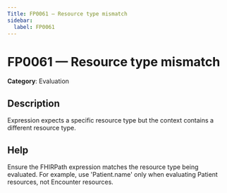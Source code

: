 ```yaml
---
Title: FP0061 — Resource type mismatch
sidebar:
  label: FP0061
---
```


# FP0061 — Resource type mismatch

**Category**: Evaluation

## Description

Expression expects a specific resource type but the context contains a different resource type.

## Help

Ensure the FHIRPath expression matches the resource type being evaluated. For example, use 'Patient.name' only when evaluating Patient resources, not Encounter resources.
